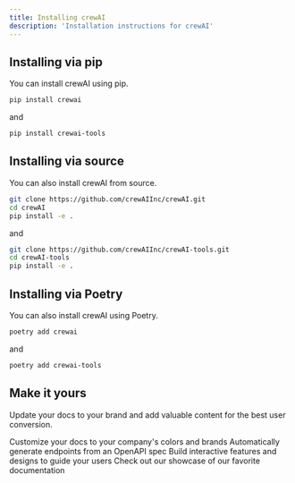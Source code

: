 ```yaml
---
title: Installing crewAI
description: 'Installation instructions for crewAI'
---
```


## Installing via pip

You can install crewAI using pip.
```bash
pip install crewai
```
and

```bash
pip install crewai-tools
```

## Installing via source

You can also install crewAI from source.

```bash
git clone https://github.com/crewAIInc/crewAI.git
cd crewAI
pip install -e .
```

and

```bash
git clone https://github.com/crewAIInc/crewAI-tools.git
cd crewAI-tools
pip install -e .
```

## Installing via Poetry

You can also install crewAI using Poetry.

```bash
poetry add crewai
  ```

and

```bash
poetry add crewai-tools
```

## Make it yours

Update your docs to your brand and add valuable content for the best user conversion.

<CardGroup cols={2}>
  <Card
    title="Customize Style"
    icon="palette"
    href="https://mintlify.com/docs/settings/global"
  >
    Customize your docs to your company's colors and brands
  </Card>
  <Card
    title="Reference APIs"
    icon="code"
    href="https://mintlify.com/docs/api-playground/openapi"
  >
    Automatically generate endpoints from an OpenAPI spec
  </Card>
  <Card
    title="Add Components"
    icon="screwdriver-wrench"
    href="https://mintlify.com/docs/components/accordion"
  >
    Build interactive features and designs to guide your users
  </Card>
  <Card
    title="Get Inspiration"
    icon="stars"
    href="https://mintlify.com/customers"
  >
    Check out our showcase of our favorite documentation
  </Card>
</CardGroup>
